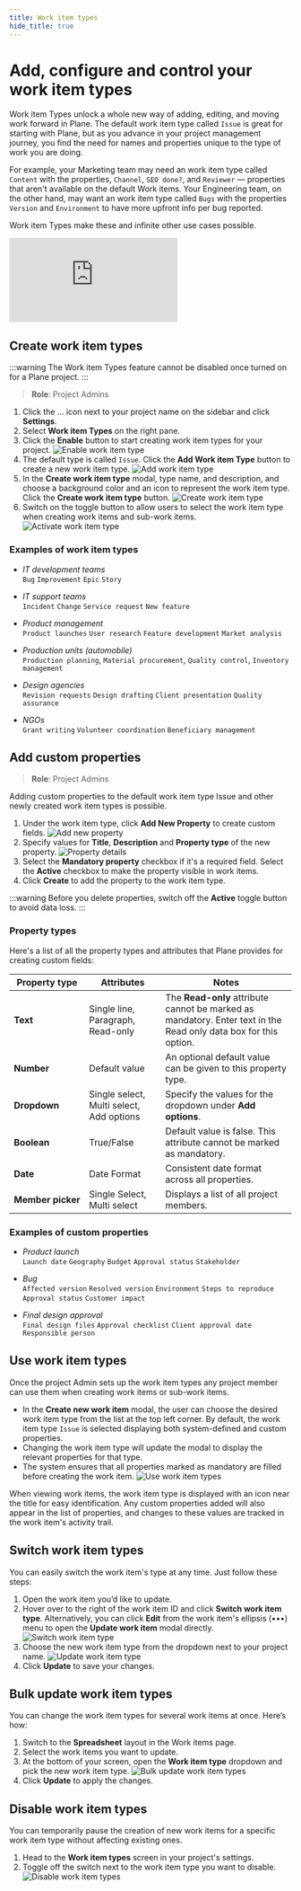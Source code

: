 ```yaml
---
title: Work item types
hide_title: true
---
```



<div className="tag-wrapper">
 <h1>Add, configure and control your work item types</h1>
<Tags 
  tags={[ 
    { name: "Pro", additionalClass: "pro" }
  ]} 
 />
</div>

Work item Types unlock a whole new way of adding, editing, and moving work forward in Plane. The default work item type called `Issue` is great for starting with Plane, but as you advance in your project management journey, you find the need for names and properties unique to the type of work you are doing.

For example, your Marketing team may need an work item type called `Content` with the properties, `Channel`, `SEO done?`, and `Reviewer` — properties that aren't available on the default Work items. Your Engineering team, on the other hand, may want an work item type called `Bugs` with the properties `Version` and `Environment` to have more upfront info per bug reported.

Work item Types make these and infinite other use cases possible.

<div style={{ position: "relative", paddingBottom: "calc(56.67989417989418% + 41px)", height: "0", width: "100%" }}>
    <iframe src="https://demo.arcade.software/V1jNWxXip4waqo9CgkO3?embed&embed_mobile=tab&embed_desktop=inline&show_copy_link=true" frameborder="0" loading="lazy" webkitallowfullscreen mozallowfullscreen allowfullscreen style={{ position: "absolute", top: "0", left: "0", width: "100%", height: "100%", colorScheme: "light"}} title="Set up your workspace">
    </iframe>
</div>

## Create work item types

:::warning 
The Work item Types feature cannot be disabled once turned on for a Plane project.
:::

> **Role**: Project Admins

1. Click the … icon next to your project name on the sidebar and click **Settings**.
2. Select **Work item Types** on the right pane.
3. Click the **Enable** button to start creating work item types for your project.
![Enable work item type](https://media.docs.plane.so/issues/enable-issue-types.webp#center)
4. The default type is called `Issue`. Click the **Add Work item Type** button to create a new work item type.
![Add work item type](https://media.docs.plane.so/issues/add-issue-type.webp#center)
5. In the **Create work item type** modal, type name, and description, and choose a background color and an icon to represent the work item type. Click the **Create work item type** button.
![Create work item type](https://media.docs.plane.so/issues/create-issue-type.webp#center)
6. Switch on the toggle button to allow users to select the work item type when creating work items and sub-work items.
![Activate work item type](https://media.docs.plane.so/issues/activate-issue-type.webp#center)

### Examples of work item types

- *IT development teams*   
`Bug` `Improvement` `Epic` `Story`


- *IT support teams*  
`Incident` `Change` `Service request` `New feature`

- *Product management*  
`Product launches` `User research` `Feature development` `Market analysis`

- *Production units (automobile)*  
`Production planning`, `Material procurement`, `Quality control`, `Inventory management`

- *Design agencies*   
`Revision requests` `Design drafting` `Client presentation` `Quality assurance`

- *NGOs*  
`Grant writing` `Volunteer coordination` `Beneficiary management`

## Add custom properties
> **Role**: Project Admins

Adding custom properties to the default work item type Issue and other newly created work item types is possible.

1. Under the work item type, click **Add New Property** to create custom fields.
![Add new property](https://media.docs.plane.so/issues/add-new-property.webp#center)
2. Specify values for **Title**, **Description** and **Property type** of the new property. 
  ![Property details](https://media.docs.plane.so/issues/property-details.webp#center)
3. Select the **Mandatory property** checkbox if it's a required field. Select the **Active** checkbox to make the property visible in work items. 
4. Click **Create** to add the property to the work item type. 

:::warning
Before you delete properties, switch off the **Active** toggle button to avoid data loss.
:::

### Property types

Here's a list of all the property types and attributes that Plane provides for creating custom fields: 

| Property&nbsp;type | Attributes | Notes|
| --------------| ------------------- |---- |
| **Text** | Single line, Paragraph, Read-only | The **Read-only** attribute cannot be marked as mandatory. Enter text in the Read only data box for this option.|
| **Number** | Default value | An optional default value can be given to this property type.|
| **Dropdown** | Single select, Multi select, Add options | Specify the values for the dropdown under **Add options**. |
| **Boolean** | True/False | Default value is false. This attribute cannot be marked as mandatory. |
| **Date** | Date Format | Consistent date format across all properties. | 
| **Member&nbsp;picker** | Single Select, Multi select | Displays a list of all project members. |                  


### Examples of custom properties

- *Product launch*  
`Launch date` `Geography` `Budget` `Approval status` `Stakeholder`

- *Bug*  
`Affected version` `Resolved version` `Environment` `Steps to reproduce` `Approval status` `Customer impact`

- *Final design approval*  
`Final design files` `Approval checklist` `Client approval date` `Responsible person`

## Use work item types

Once the project Admin sets up the work item types any project member can use them when creating work items or sub-work items.

- In the **Create new work item** modal, the user can choose the desired work item type from the list at the top left corner. By default, the work item type `Issue` is selected displaying both system-defined and custom properties.
- Changing the work item type will update the modal to display the relevant properties for that type.
- The system ensures that all properties marked as mandatory are filled before creating the work item.
![Use work item types](https://media.docs.plane.so/issues/use-issue-type.webp#center)

When viewing work items, the work item type is displayed with an icon near the title for easy identification. Any custom properties added will also appear in the list of properties, and changes to these values are tracked in the work item's activity trail.

## Switch work item types

You can easily switch the work item's type at any time. Just follow these steps:

1. Open the work item you’d like to update.
2. Hover over to the right of the work item ID and click **Switch work item type**. Alternatively, you can click **Edit** from the work item's ellipsis (•••) menu to open the **Update work item** modal directly.
  ![Switch work item type](https://media.docs.plane.so/issues/switch-issue-type.webp#center)
3. Choose the new work item type from the dropdown next to your project name.
    ![Update work item type](https://media.docs.plane.so/issues/update-issue-type.webp#center)
4. Click **Update** to save your changes.

## Bulk update work item types

You can change the work item types for several work items at once. Here’s how:

1. Switch to the **Spreadsheet** layout in the Work items page. 
2. Select the work items you want to update.
3. At the bottom of your screen, open the **Work item type** dropdown and pick the new work item type.
    ![Bulk update work item types](https://media.docs.plane.so/issues/bulk-update-issue-types.webp#center)
4. Click **Update** to apply the changes.

## Disable work item types

You can temporarily pause the creation of new work items for a specific work item type without affecting existing ones. 

1. Head to the **Work item types** screen in your project's settings.
2. Toggle off the switch next to the work item type you want to disable.
    ![Disable work item types](https://media.docs.plane.so/issues/disable-issue-types.webp#center)





